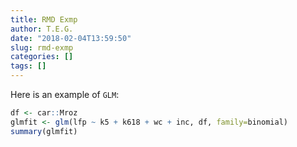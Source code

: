 ```yaml
---
title: RMD Exmp
author: T.E.G.
date: "2018-02-04T13:59:50"
slug: rmd-exmp
categories: []
tags: []
---
```


Here is an example of `GLM`:

```r
df <- car::Mroz
glmfit <- glm(lfp ~ k5 + k618 + wc + inc, df, family=binomial)
summary(glmfit)
```




